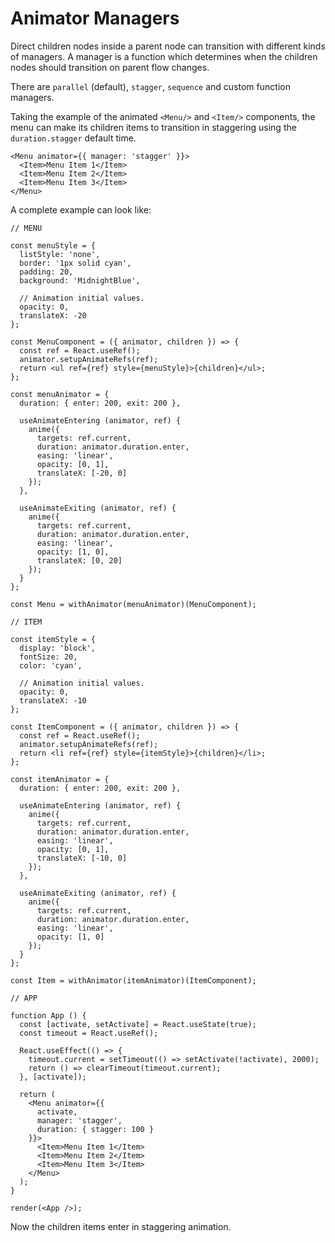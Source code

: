 
# Animator Managers

Direct children nodes inside a parent node can transition with different kinds
of managers. A manager is a function which determines when the children nodes
should transition on parent flow changes.

There are `parallel` (default), `stagger`, `sequence` and custom function managers.

Taking the example of the animated `<Menu/>` and `<Item/>` components, the
menu can make its children items to transition in staggering using the `duration.stagger`
default time.

```tsx
<Menu animator={{ manager: 'stagger' }}>
  <Item>Menu Item 1</Item>
  <Item>Menu Item 2</Item>
  <Item>Menu Item 3</Item>
</Menu>
```

A complete example can look like:

```arwes_sandbox
// MENU

const menuStyle = {
  listStyle: 'none',
  border: '1px solid cyan',
  padding: 20,
  background: 'MidnightBlue',

  // Animation initial values.
  opacity: 0,
  translateX: -20
};

const MenuComponent = ({ animator, children }) => {
  const ref = React.useRef();
  animator.setupAnimateRefs(ref);
  return <ul ref={ref} style={menuStyle}>{children}</ul>;
};

const menuAnimator = {
  duration: { enter: 200, exit: 200 },

  useAnimateEntering (animator, ref) {
    anime({
      targets: ref.current,
      duration: animator.duration.enter,
      easing: 'linear',
      opacity: [0, 1],
      translateX: [-20, 0]
    });
  },

  useAnimateExiting (animator, ref) {
    anime({
      targets: ref.current,
      duration: animator.duration.enter,
      easing: 'linear',
      opacity: [1, 0],
      translateX: [0, 20]
    });
  }
};

const Menu = withAnimator(menuAnimator)(MenuComponent);

// ITEM

const itemStyle = {
  display: 'block',
  fontSize: 20,
  color: 'cyan',

  // Animation initial values.
  opacity: 0,
  translateX: -10
};

const ItemComponent = ({ animator, children }) => {
  const ref = React.useRef();
  animator.setupAnimateRefs(ref);
  return <li ref={ref} style={itemStyle}>{children}</li>;
};

const itemAnimator = {
  duration: { enter: 200, exit: 200 },

  useAnimateEntering (animator, ref) {
    anime({
      targets: ref.current,
      duration: animator.duration.enter,
      easing: 'linear',
      opacity: [0, 1],
      translateX: [-10, 0]
    });
  },

  useAnimateExiting (animator, ref) {
    anime({
      targets: ref.current,
      duration: animator.duration.enter,
      easing: 'linear',
      opacity: [1, 0]
    });
  }
};

const Item = withAnimator(itemAnimator)(ItemComponent);

// APP

function App () {
  const [activate, setActivate] = React.useState(true);
  const timeout = React.useRef();

  React.useEffect(() => {
    timeout.current = setTimeout(() => setActivate(!activate), 2000);
    return () => clearTimeout(timeout.current);
  }, [activate]);

  return (
    <Menu animator={{
      activate,
      manager: 'stagger',
      duration: { stagger: 100 }
    }}>
      <Item>Menu Item 1</Item>
      <Item>Menu Item 2</Item>
      <Item>Menu Item 3</Item>
    </Menu>
  );
}

render(<App />);
```

Now the children items enter in staggering animation.
